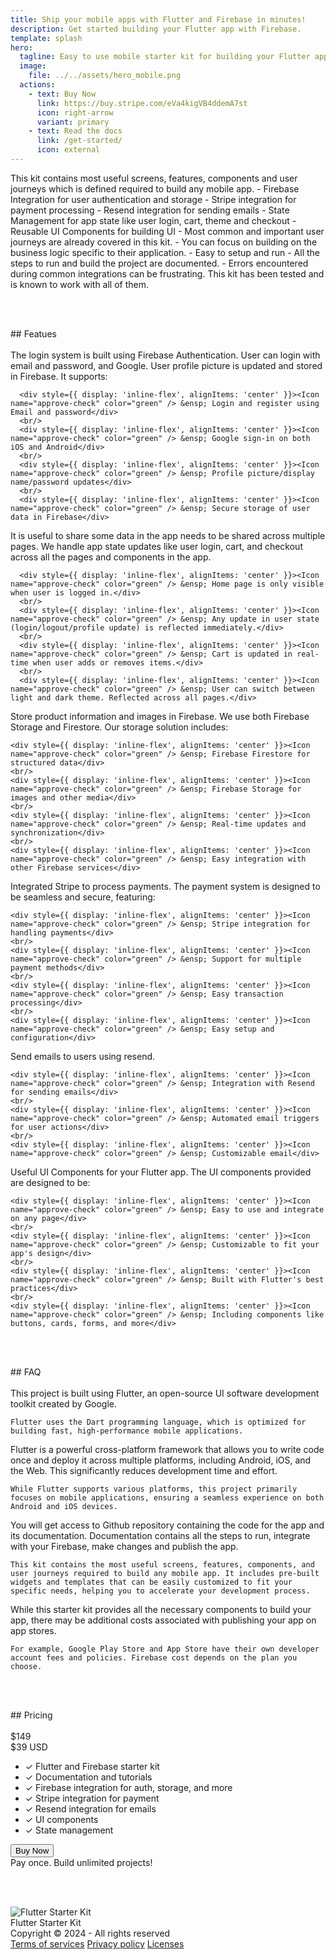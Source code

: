 ```yaml
---
title: Ship your mobile apps with Flutter and Firebase in minutes!
description: Get started building your Flutter app with Firebase.
template: splash
hero:
  tagline: Easy to use mobile starter kit for building your Flutter app with Firebase
  image:
    file: ../../assets/hero_mobile.png
  actions:
    - text: Buy Now
      link: https://buy.stripe.com/eVa4kigVB4ddemA7st
      icon: right-arrow
      variant: primary
    - text: Read the docs
      link: /get-started/
      icon: external
---
```



<CardGrid>
	<Card title='What it contains?' icon='star'>
		This kit contains most useful screens, features, components and user journeys which is defined required to build any mobile app.
		- Firebase Integration for user authentication and storage
		- Stripe integration for payment processing
		- Resend integration for sending emails
		- State Management for app state like user login, cart, theme and checkout
		- Reusable UI Components for building UI
	</Card>
	<Card title='Why to use?' icon='rocket'>
		- Most common and important user journeys are already covered in this kit. 
		- You can focus on building on the business logic specific to their application.
		- Easy to setup and run
		- All the steps to run and build the project are documented.
		- Errors encountered during common integrations can be frustrating. This kit has been tested and is known to work with all of them.
	</Card>
</CardGrid>

<br/><br/>
<div style={{ textAlign: 'center' }}>
  ## Featues
</div>
<br/>

<Tabs>
  <TabItem label="Authentication">
      The login system is built using Firebase Authentication. User can login with email and password, and Google. User profile picture is updated and stored in Firebase. It supports:

      <div style={{ display: 'inline-flex', alignItems: 'center' }}><Icon name="approve-check" color="green" /> &ensp; Login and register using Email and password</div>
	  <br/>
      <div style={{ display: 'inline-flex', alignItems: 'center' }}><Icon name="approve-check" color="green" /> &ensp; Google sign-in on both iOS and Android</div>
      <br/>
      <div style={{ display: 'inline-flex', alignItems: 'center' }}><Icon name="approve-check" color="green" /> &ensp; Profile picture/display name/password updates</div>
	  <br/>
      <div style={{ display: 'inline-flex', alignItems: 'center' }}><Icon name="approve-check" color="green" /> &ensp; Secure storage of user data in Firebase</div>
  </TabItem>
  <TabItem label="State Management">
      It is useful to share some data in the app needs to be shared across multiple pages. We handle app state updates like user login, cart, and checkout across all the pages and components in the app.
	  
	  <div style={{ display: 'inline-flex', alignItems: 'center' }}><Icon name="approve-check" color="green" /> &ensp; Home page is only visible when user is logged in.</div>
	  <br/>
	  <div style={{ display: 'inline-flex', alignItems: 'center' }}><Icon name="approve-check" color="green" /> &ensp; Any update in user state (login/logout/profile update) is reflected immediately.</div>
	  <br/>
	  <div style={{ display: 'inline-flex', alignItems: 'center' }}><Icon name="approve-check" color="green" /> &ensp; Cart is updated in real-time when user adds or removes items.</div>
	  <br/>
	  <div style={{ display: 'inline-flex', alignItems: 'center' }}><Icon name="approve-check" color="green" /> &ensp; User can switch between light and dark theme. Reflected across all pages.</div>
  </TabItem>
  <TabItem label="Storage">
    Store product information and images in Firebase. We use both Firebase Storage and Firestore.
    Our storage solution includes:
    
    <div style={{ display: 'inline-flex', alignItems: 'center' }}><Icon name="approve-check" color="green" /> &ensp; Firebase Firestore for structured data</div>
    <br/>
    <div style={{ display: 'inline-flex', alignItems: 'center' }}><Icon name="approve-check" color="green" /> &ensp; Firebase Storage for images and other media</div>
    <br/>
    <div style={{ display: 'inline-flex', alignItems: 'center' }}><Icon name="approve-check" color="green" /> &ensp; Real-time updates and synchronization</div>
    <br/>
    <div style={{ display: 'inline-flex', alignItems: 'center' }}><Icon name="approve-check" color="green" /> &ensp; Easy integration with other Firebase services</div>
  </TabItem>
  <TabItem label="Payment">
    Integrated Stripe to process payments.
    The payment system is designed to be seamless and secure, featuring:
    
    <div style={{ display: 'inline-flex', alignItems: 'center' }}><Icon name="approve-check" color="green" /> &ensp; Stripe integration for handling payments</div>
    <br/>
    <div style={{ display: 'inline-flex', alignItems: 'center' }}><Icon name="approve-check" color="green" /> &ensp; Support for multiple payment methods</div>
    <br/>
    <div style={{ display: 'inline-flex', alignItems: 'center' }}><Icon name="approve-check" color="green" /> &ensp; Easy transaction processing</div>
    <br/>
    <div style={{ display: 'inline-flex', alignItems: 'center' }}><Icon name="approve-check" color="green" /> &ensp; Easy setup and configuration</div>
  </TabItem>
  <TabItem label="Email">
    Send emails to users using resend.
    
	<div style={{ display: 'inline-flex', alignItems: 'center' }}><Icon name="approve-check" color="green" /> &ensp; Integration with Resend for sending emails</div>
    <br/>
    <div style={{ display: 'inline-flex', alignItems: 'center' }}><Icon name="approve-check" color="green" /> &ensp; Automated email triggers for user actions</div>
	<br/>
    <div style={{ display: 'inline-flex', alignItems: 'center' }}><Icon name="approve-check" color="green" /> &ensp; Customizable email</div>
  </TabItem>
  <TabItem label="UI Components">
    Useful UI Components for your Flutter app. The UI components provided are designed to be:
    
	<div style={{ display: 'inline-flex', alignItems: 'center' }}><Icon name="approve-check" color="green" /> &ensp; Easy to use and integrate on any page</div>
    <br/>
    <div style={{ display: 'inline-flex', alignItems: 'center' }}><Icon name="approve-check" color="green" /> &ensp; Customizable to fit your app's design</div>
    <br/>
    <div style={{ display: 'inline-flex', alignItems: 'center' }}><Icon name="approve-check" color="green" /> &ensp; Built with Flutter's best practices</div>
    <br/>
    <div style={{ display: 'inline-flex', alignItems: 'center' }}><Icon name="approve-check" color="green" /> &ensp; Including components like buttons, cards, forms, and more</div>
  </TabItem>
</Tabs>

<br/><br/>
<div style={{ textAlign: 'center' }}>
  ## FAQ
</div>
<br/>

<CardGrid>
  <Card title="What is the language used to build apps?" icon="information">
    This project is built using Flutter, an open-source UI software development toolkit created by Google. 
	
	Flutter uses the Dart programming language, which is optimized for building fast, high-performance mobile applications.
  </Card>

  <Card title="Do I need to write separate code for Android and iOS?" icon="information">
    Flutter is a powerful cross-platform framework that allows you to write code once and deploy it across multiple platforms, including Android, iOS, and the Web. This significantly reduces development time and effort.
	
	While Flutter supports various platforms, this project primarily focuses on mobile applications, ensuring a seamless experience on both Android and iOS devices.
  </Card>

  <Card type="tip" title="What will I get here?" icon="information">
    You will get access to Github repository containing the code for the app and its documentation. Documentation contains all the steps to run, integrate with your Firebase, make changes and publish the app. 
	
	This kit contains the most useful screens, features, components, and user journeys required to build any mobile app. It includes pre-built widgets and templates that can be easily customized to fit your specific needs, helping you to accelerate your development process.
  </Card>

  <Card type="tip" title="Will there be additional cost in publishing the app?" icon="information">
    While this starter kit provides all the necessary components to build your app, there may be additional costs associated with publishing your app on app stores.
	
	For example, Google Play Store and App Store have their own developer account fees and policies. Firebase cost depends on the plan you choose.
  </Card>
</CardGrid>

<br/><br/>
<div style={{ textAlign: 'center' }}>
  ## Pricing
</div>
<br/>

<div style={{
  display: 'flex', 
  justifyContent: 'center', 
  borderRadius: '10px', 
  border: '2px solid',
  maxWidth: '500px',
  margin: 'auto'
}}>
  <div style={{ 
    textAlign: 'center',
    padding: '20px',
    borderRadius: '10px',
    width: '100%'
  }}>
    <div style={{
      fontSize: '24px',
      textDecoration: 'line-through',
      color: '#AAA',
      display: 'inline-block',
      marginRight: '10px'
    }}>$149</div>
    <div style={{
      fontSize: '40px',
      fontWeight: 'bold',
      display: 'inline-block'
    }}>$39 <span style={{ fontSize: '24px' }}>USD</span></div>
    <ul style={{ 
      listStyleType: 'none', 
      padding: 0, 
      textAlign: 'center',
      marginTop: '20px'
    }}>
      <li>✓ Flutter and Firebase starter kit</li>
	  <li>✓ Documentation and tutorials</li>
      <li>✓ Firebase integration for auth, storage, and more</li>
      <li>✓ Stripe integration for payment</li>
      <li>✓ Resend integration for emails</li>
      <li>✓ UI components</li>
      <li>✓ State management</li>
    </ul>
    <div style={{ 
      textAlign: 'center', 
      marginTop: '20px'
    }}>
      <button onclick="window.open('https://buy.stripe.com/eVa4kigVB4ddemA7st', '_blank')" style={{ 
        padding: '10px 20px', 
        backgroundColor: 'var(--sl-color-accent)', 
        color: '#FFFFFF', 
		border: 'none', 
        borderRadius: '25px', 
        cursor: 'pointer'
      }}>
        Buy Now
      </button>
    </div>
    <div style={{ 
      fontSize: '12px', 
      color: '#AAA',
      marginTop: '10px'
    }}>Pay once. Build unlimited projects!</div>
  </div>
</div>

<br/><br/>

<footer style={{ display: 'flex', justifyContent: 'space-between', alignItems: 'center', padding: '20px', borderTop: '1px solid #e9ecef' }}>
  <div style={{ display: 'flex', flexDirection: 'column', alignItems: 'flex-start' }}>
    <div style={{ display: 'flex', alignItems: 'center' }}>
      <Image src={logo} alt="Flutter Starter Kit" style={{ width: '30px', marginRight: '10px', marginTop: '15px', verticalAlign: 'middle' }} />
      <div style={{ verticalAlign: 'text-top' }}>Flutter Starter Kit</div>
    </div>
    <div>Copyright © 2024 - All rights reserved</div>
  </div>
  <div style={{ display: 'flex', flexDirection: 'column', alignItems: 'flex-end' }}>
    <a href="/terms-of-service" style={{ marginBottom: '10px', color: 'var(--sl-color-accent)', textDecoration: 'none' }}>Terms of services</a>
    <a href="/privacy-policy" style={{ marginBottom: '10px', color: 'var(--sl-color-accent)', textDecoration: 'none' }}>Privacy policy</a>
    <a href="/licenses" style={{ color: 'var(--sl-color-accent)', textDecoration: 'none' }}>Licenses</a>
  </div>
</footer>
